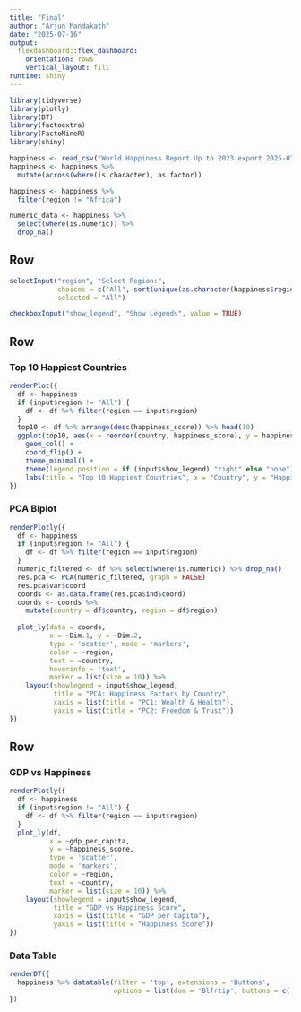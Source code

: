 ---
title: "Final"
author: "Arjun Mandakath"
date: "2025-07-16"
output: 
  flexdashboard::flex_dashboard:
    orientation: rows
    vertical_layout: fill
runtime: shiny
---

```{r setup, include=FALSE}
library(tidyverse)
library(plotly)
library(DT)
library(factoextra)
library(FactoMineR)
library(shiny)

happiness <- read_csv("World Happiness Report Up to 2023 export 2025-07-18 21-12-01.csv")
happiness <- happiness %>%
  mutate(across(where(is.character), as.factor))

happiness <- happiness %>%
  filter(region != "Africa")

numeric_data <- happiness %>%
  select(where(is.numeric)) %>%
  drop_na()
```

Row {.sidebar}
-----------------------------------------------------------------------

```{r}
selectInput("region", "Select Region:", 
            choices = c("All", sort(unique(as.character(happiness$region)))), 
            selected = "All")

checkboxInput("show_legend", "Show Legends", value = TRUE)

```

Row {.tabset}
-----------------------------------------------------------------------

### Top 10 Happiest Countries

```{r}
renderPlot({
  df <- happiness
  if (input$region != "All") {
    df <- df %>% filter(region == input$region)
  }
  top10 <- df %>% arrange(desc(happiness_score)) %>% head(10)
  ggplot(top10, aes(x = reorder(country, happiness_score), y = happiness_score, fill = region)) +
    geom_col() +
    coord_flip() +
    theme_minimal() +
    theme(legend.position = if (input$show_legend) "right" else "none") +
    labs(title = "Top 10 Happiest Countries", x = "Country", y = "Happiness Score")
})

```

### PCA Biplot

```{r}
renderPlotly({
  df <- happiness
  if (input$region != "All") {
    df <- df %>% filter(region == input$region)
  }
  numeric_filtered <- df %>% select(where(is.numeric)) %>% drop_na()
  res.pca <- PCA(numeric_filtered, graph = FALSE)
  res.pca$var$coord  
  coords <- as.data.frame(res.pca$ind$coord)
  coords <- coords %>%
    mutate(country = df$country, region = df$region)
  
  plot_ly(data = coords, 
          x = ~Dim.1, y = ~Dim.2,
          type = 'scatter', mode = 'markers',
          color = ~region,          
          text = ~country, 
          hoverinfo = 'text',
          marker = list(size = 10)) %>%
    layout(showlegend = input$show_legend,
           title = "PCA: Happiness Factors by Country",
           xaxis = list(title = "PC1: Wealth & Health"),
           yaxis = list(title = "PC2: Freedom & Trust"))
})
```


Row {.tabset}
-----------------------------------------------------------------------

### GDP vs Happiness

```{r}
renderPlotly({
  df <- happiness
  if (input$region != "All") {
    df <- df %>% filter(region == input$region)
  }
  plot_ly(df, 
          x = ~gdp_per_capita, 
          y = ~happiness_score, 
          type = 'scatter', 
          mode = 'markers', 
          color = ~region, 
          text = ~country, 
          marker = list(size = 10)) %>%
    layout(showlegend = input$show_legend,
           title = "GDP vs Happiness Score",
           xaxis = list(title = "GDP per Capita"),
           yaxis = list(title = "Happiness Score"))
})
```

### Data Table

```{r}
renderDT({
  happiness %>% datatable(filter = 'top', extensions = 'Buttons',
                          options = list(dom = 'Blfrtip', buttons = c('copy', 'csv', 'excel')))
})
```



